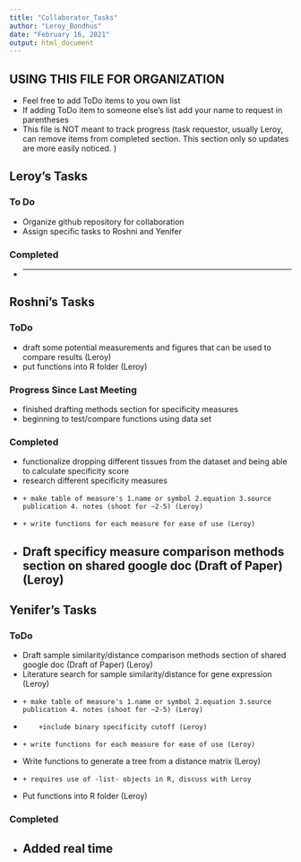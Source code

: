 ```yaml
---
title: "Collaborator_Tasks"
author: "Leroy_Bondhus"
date: "February 16, 2021"
output: html_document
---
```


## USING THIS FILE FOR ORGANIZATION
* Feel free to add ToDo items to you own list
* If adding ToDo item to someone else's list add your name to request in parentheses
* This file is NOT meant to track progress (task requestor, usually Leroy, can remove items from completed section. This section only so updates are more easily noticed. )

## Leroy's Tasks
### To Do
* Organize github repository for collaboration
* Assign specific tasks to Roshni and Yenifer 

### Completed
*
---------------

## Roshni's Tasks
### ToDo
* draft some potential measurements and figures that can be used to compare results (Leroy)
* put functions into R folder (Leroy)

### Progress Since Last Meeting
* finished drafting methods section for specificity measures 
* beginning to test/compare functions using data set

### Completed
* functionalize dropping different tissues from the dataset and being able to calculate specificity score
* research different specificity measures
*     + make table of measure's 1.name or symbol 2.equation 3.source publication 4. notes (shoot for ~2-5) (Leroy)
*     + write functions for each measure for ease of use (Leroy)
* Draft specificy measure comparison methods section on shared google doc (Draft of Paper) (Leroy) 
---------------


## Yenifer's Tasks
### ToDo
* Draft sample similarity/distance comparison methods section of shared google doc (Draft of Paper) (Leroy)
* Literature search for sample similarity/distance for gene expression (Leroy)
*     + make table of measure's 1.name or symbol 2.equation 3.source publication 4. notes (shoot for ~2-5) (Leroy)
*         +include binary specificity cutoff (Leroy)
*     + write functions for each measure for ease of use (Leroy)
* Write functions to generate a tree from a distance matrix (Leroy)
*     + requires use of -list- objects in R, discuss with Leroy
* Put functions into R folder (Leroy)

### Completed
* Added real time
---------------




